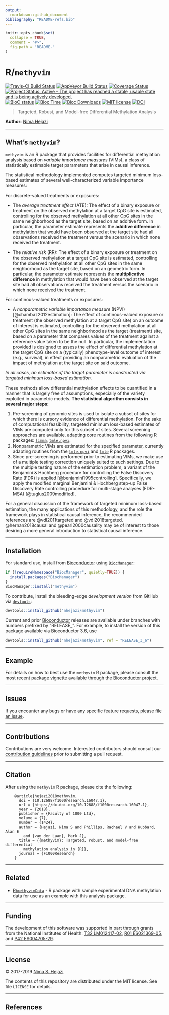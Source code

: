 ```yaml
---
output:
  rmarkdown::github_document
bibliography: "README-refs.bib"
---
```


<!-- README.md is generated from README.Rmd. Please edit that file -->

```r
knitr::opts_chunk$set(
  collapse = TRUE,
  comment = "#>",
  fig.path = "README-"
)
```

# R/`methyvim`

[![Travis-CI Build Status](https://travis-ci.org/nhejazi/methyvim.svg?branch=master)](https://travis-ci.org/nhejazi/methyvim)
[![AppVeyor Build  Status](https://ci.appveyor.com/api/projects/status/github/nhejazi/methyvim?branch=master&svg=true)](https://ci.appveyor.com/project/nhejazi/methyvim)
[![Coverage Status](https://img.shields.io/codecov/c/github/nhejazi/methyvim/master.svg)](https://codecov.io/github/nhejazi/methyvim?branch=master)
[![Project Status: Active – The project has reached a stable, usable state and is being actively developed.](http://www.repostatus.org/badges/latest/active.svg)](http://www.repostatus.org/#active)
[![BioC status](http://www.bioconductor.org/shields/build/release/bioc/methyvim.svg)](https://bioconductor.org/checkResults/release/bioc-LATEST/methyvim)
[![Bioc Time](http://bioconductor.org/shields/years-in-bioc/methyvim.svg)](https://bioconductor.org/packages/release/bioc/html/methyvim.html)
[![Bioc Downloads](http://bioconductor.org/shields/downloads/methyvim.svg)](https://bioconductor.org/packages/release/bioc/html/methyvim.html)
[![MIT license](http://img.shields.io/badge/license-MIT-brightgreen.svg)](http://opensource.org/licenses/MIT)
[![DOI](https://zenodo.org/badge/DOI/10.5281/zenodo.1401298.svg)](https://doi.org/10.5281/zenodo.1401298)

> Targeted, Robust, and Model-free Differential Methylation Analysis

__Author:__ [Nima Hejazi](https://nimahejazi.org)

---

## What's `methyvim`?

`methyvim` is an R package that provides facilities for differential methylation
analysis based on _variable importance measures_ (VIMs), a class of
statistically estimable target parameters that arise in causal inference.

The statistical methodology implemented computes targeted minimum loss-based
estimates of several well-characterized variable importance measures:

For discrete-valued treatments or exposures:

* The _average treatment effect_ (ATE): The effect of a binary exposure or
  treatment on the observed methylation at a target CpG site is estimated,
  controlling for the observed methylation at all other CpG sites in the same
  neighborhood as the target site, based on an additive form. In particular, the
  parameter estimate represents the __additive difference__ in methylation that
  would have been observed at the target site had all observations received the
  treatment versus the scenario in which none received the treatment.

* The _relative risk_ (RR): The effect of a binary exposure or treatment on the
  observed methylation at a target CpG site is estimated, controlling for the
  observed methylation at all other CpG sites in the same neighborhood as the
  target site, based on an geometric form. In particular, the parameter estimate
  represents the __multiplicative difference__ in methylation that would have
  been observed at the target site had all observations received the treatment
  versus the scenario in which none received the treatment.

For continous-valued treatments or exposures:

* A _nonparametric variable importance measure_ (NPVI) [@chambaz2012estimation]:
  The effect of continous-valued exposure or treatment (the observed methylation
  at a target CpG site) on an outcome of interest is estimated, controlling for
  the observed methylation at all other CpG sites in the same neighborhood as
  the target (treatment) site, based on a parameter that compares values of the
  treatment against a reference value taken to be the null. In particular, the
  implementation provided is designed to assess the effect of differential
  methylation at the target CpG site on a (typically) phenotype-level outcome
  of interest (e.g., survival), in effect providing an nonparametric evaluation
  of the impact of methylation at the target site on said outcome.

_In all cases, an estimator of the target parameter is constructed via targeted
minimum loss-based estimation._

These methods allow differential methylation effects to be quantified in a
manner that is largely free of assumptions, especially of the variety exploited
in parametric models. __The statistical algorithm consists in several major
steps:__

1. Pre-screening of genomic sites is used to isolate a subset of sites for
which there is cursory evidence of differential methylation. For the sake of
computational feasibility, targeted minimum loss-based estimates of VIMs are
computed only for this subset of sites. Several screening approaches are
available, adapting core routines from the following R packages:
[`limma`](http://bioconductor.org/packages/release/bioc/html/limma.html),
[`tmle.npvi`](https://CRAN.R-project.org/package=tmle.npvi).
2. Nonparametric VIMs are estimated for the specified parameter, currently
adapting routines from the
[`tmle.npvi`](https://CRAN.R-project.org/package=tmle.npvi) and
[`tmle`](https://CRAN.R-project.org/package=tmle) R packages.
3. Since pre-screening is performed prior to estimating VIMs, we make use of a
multiple testing correction uniquely suited to such settings. Due to the
multiple testing nature of the estimation problem, a variant of the Benjamini &
Hochberg procedure for controlling the False Discovery Rate (FDR) is applied
[@benjamini1995controlling]. Specifically, we apply the modified marginal
Benjamini & Hochberg step-up False Discovery Rate controlling procedure for
multi-stage analyses (FDR-MSA) [@tuglus2009modified].

For a general discussion of the framework of targeted minimum loss-based
estimation, the many applications of this methodology, and the role the
framework plays in statistical causal inference, the recommended references are
@vdl2011targeted and @vdl2018targeted. @hernan2018causal and @pearl2000causality
may be of interest to those desiring a more general introduction to statistical
causal inference.

---

## Installation

For standard use, install from
[Bioconductor](https://bioconductor.org/packages/methyvim) using
[`BiocManager`](https://CRAN.R-project.org/package=BiocManager):

```r
if (!requireNamespace("BiocManager", quietly=TRUE)) {
  install.packages("BiocManager")
}
BiocManager::install("methyvim")
```

To contribute, install the bleeding-edge _development version_ from GitHub via
[`devtools`](https://www.rstudio.com/products/rpackages/devtools/):

```r
devtools::install_github("nhejazi/methyvim")
```

Current and prior [Bioconductor](https://bioconductor.org) releases are
available under branches with numbers prefixed by "RELEASE_". For example, to
install the version of this package available via Bioconductor 3.6, use

```r
devtools::install_github("nhejazi/methyvim", ref = "RELEASE_3_6")
```

---

## Example

For details on how to best use the `methyvim` R package, please consult the most
recent [package
vignette](http://bioconductor.org/packages/release/bioc/vignettes/methyvim/inst/doc/using_methyvim.html)
available through the [Bioconductor
project](https://bioconductor.org/packages/methvim).

---

## Issues

If you encounter any bugs or have any specific feature requests, please [file an
issue](https://github.com/nhejazi/methyvim/issues).

---

## Contributions

Contributions are very welcome. Interested contributors should consult our
[contribution
guidelines](https://github.com/nhejazi/methyvim/blob/master/CONTRIBUTING.md)
prior to submitting a pull request.

---

## Citation

After using the `methyvim` R package, please cite the following:

        @article{hejazi2018methyvim,
          doi = {10.12688/f1000research.16047.1},
          url = {https://dx.doi.org/10.12688/f1000research.16047.1},
          year = {2018},
          publisher = {Faculty of 1000 Ltd},
          volume = {7},
          number = {1424},
          author = {Hejazi, Nima S and Phillips, Rachael V and Hubbard, Alan E
            and {van der Laan}, Mark J},
          title = {{methyvim}: Targeted, robust, and model-free differential
            methylation analysis in {R}},
          journal = {F1000Research}
        }

---

## Related

* [R/`methyvimData`](https://github.com/nhejazi/methyvimData) - R package with
    sample experimental DNA methylation data for use as an example with this
    analysis package.

---

## Funding

The development of this software was supported in part through grants from the
National Institutes of Health: [T32 LM012417-02](https://projectreporter.nih.gov/project_info_description.cfm?aid=9248418&icde=37849831&ddparam=&ddvalue=&ddsub=&cr=1&csb=default&cs=ASC&pball=), [R01 ES021369-05](https://projectreporter.nih.gov/project_info_description.cfm?aid=9210551&icde=37849782&ddparam=&ddvalue=&ddsub=&cr=1&csb=default&cs=ASC&pball=), and [P42 ES004705-29](https://projectreporter.nih.gov/project_info_details.cfm?aid=9260357&map=y).

---

## License

&copy; 2017-2019 [Nima S. Hejazi](https://nimahejazi.org)

The contents of this repository are distributed under the MIT license. See file
`LICENSE` for details.

---

## References


